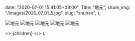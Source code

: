 
  date: "2020-07-01 15:41:05+09:00",
  Title: "地元",
  share_img: "/images/2020_07_01_5.jpg",
  slug: "shunan",
};

![地元](/images/2020_07_01_1.jpg)
![地元](/images/2020_07_01_2.jpg)
![地元](/images/2020_07_01_3.jpg)
![地元](/images/2020_07_01_4.jpg)
![地元](/images/2020_07_01_5.jpg)

  <>
    <Head>
      <title>{meta.Title} | 異郷好実</title>
    </Head>
    <PostLayout meta={meta}>{children}</PostLayout>
  </>
);
